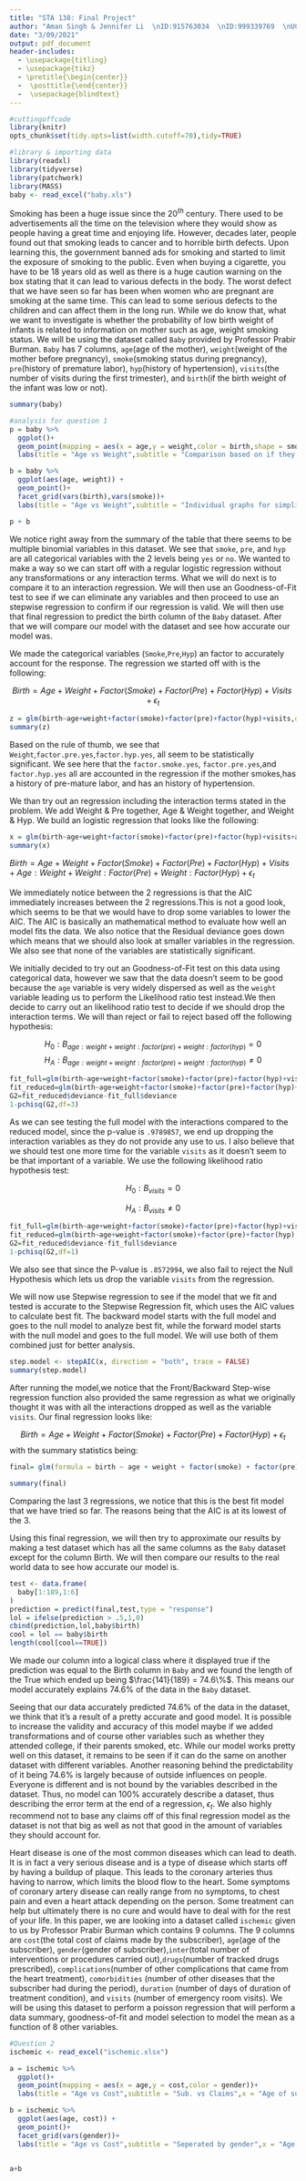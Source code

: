 ```yaml
---
title: "STA 138: Final Project"
author: "Aman Singh & Jennifer Li  \nID:915763034  \nID:999339769  \nUC Davis  \n Instructor: Prabir Burman  "
date: "3/09/2021"
output: pdf_document
header-includes:
  - \usepackage{titling}
  - \usepackage{tikz}
  - \pretitle{\begin{center}}
  -  \posttitle{\end{center}}
  -  \usepackage{blindtext}
---
```

\newpage
\begin{center}
\LARGE{Question 1: Low Birth Rate}
\end{center}
\newpage
```r
#cuttingoffcode
library(knitr)
opts_chunk$set(tidy.opts=list(width.cutoff=70),tidy=TRUE)
```
\newcommand*\circled[1]{\tikz[baseline=(char.base)]{
            \node[shape=circle,draw,inner sep=2pt] (char) {#1};}}
  
```r
#library & importing data
library(readxl)
library(tidyverse)
library(patchwork)
library(MASS)
baby <- read_excel("baby.xls")
```



\circled{I} \textbf{Introduction}

Smoking has been a huge issue since the $20^{th}$ century. There used to be advertisements all the time on the television where they would show as people having a great time and enjoying life. However, decades later, people found out that smoking leads to cancer and to horrible birth defects. Upon learning this, the government banned ads for smoking and started to limit the exposure of smoking to the public. Even when buying a cigarette, you have to be 18 years old as well as there is a huge caution warning on the box stating that it can lead to various defects in the body. The worst defect that we have seen so far has been when women who are pregnant are smoking at the same time. This can lead to some serious defects to the children and can affect them in the long run. While we do know that, what we want to investigate is whether the probability of low birth weight of infants is related to information on mother such as age, weight smoking status. We will be using the dataset called `Baby` provided by Professor Prabir Burman. `Baby` has 7 columns, `age`(age of the mother), `weight`(weight of the mother before pregnancy), `smoke`(smoking status during pregnancy), `pre`(history of premature labor), `hyp`(history of hypertension), `visits`(the number of visits during the first trimester), and `birth`(if the birth weight of the infant was low or not).

\circled{II} \textbf{Materials and Methods}

```r
summary(baby)
```

\begin{table}[ht]
\centering
\caption{Summary Statistics}
\begin{tabular}[t]{lcccc}
\hline
& \textbf{Age} & \textbf{Weight} & \textbf{Visits} & \textbf{Birth}\\
\hline
\textbf{Min:} & 14 & 80 & 0 & 0\\
\textbf{1st Qt.:} & 19 & 110 & 0 & 0\\
\textbf{Median:} & 23 & 121 & 0 & 1\\
\textbf{Mean:} & 23.24 & 129.8 & .7937 & .6878\\ 
\textbf{3rd Qt:} & 26 & 140 & 1 & 1\\ 
\textbf{Max:} & 45 & 250 & 6 & 1\\ 
\hline
\end{tabular}
\end{table}

```r
#analysis for question 1
p = baby %>%
  ggplot()+
  geom_point(mapping = aes(x = age,y = weight,color = birth,shape = smoke))+
  labs(title = "Age vs Weight",subtitle = "Comparison based on if they smoked or not",x = "Age of Mother",y = "Weight of mother",color = "Birth",caption = "Graph A",shape = "Smoke")

b = baby %>%
  ggplot(aes(age, weight)) + 
  geom_point()+
  facet_grid(vars(birth),vars(smoke))+
  labs(title = "Age vs Weight",subtitle = "Individual graphs for simplisticity",x = "Age of Mother",y = "Weight of mother",caption = "Graph B")

p + b
```

We notice right away from the summary of the table that there seems to be multiple binomial variables in this dataset. We see that `smoke`, `pre`, and `hyp` are all categorical variables with the 2 levels being `yes` or `no`. We wanted to make a way so we can start off with a regular logistic regression without any transformations or any interaction terms. What we will do next is to compare it to an interaction regression. We will then use an Goodness-of-Fit test to see if we can eliminate any variables and then proceed to use an stepwise regression to confirm if our regression is valid. We will then use that final regression to predict the birth column of the `Baby` dataset. After that we will compare our model with the dataset and see how accurate our model was.

\circled{III} \textbf{Results}

We made the categorical variables (`Smoke`,`Pre`,`Hyp`) an factor to accurately account for the response. The regression we started off with is the following:

$$Birth = Age + Weight + Factor(Smoke) + Factor(Pre) + Factor(Hyp) + Visits+ \epsilon_t$$

```r
z = glm(birth~age+weight+factor(smoke)+factor(pre)+factor(hyp)+visits,data=baby,family="binomial")
summary(z)
```
\begin{table}[ht]
\centering
\caption{Logistic Regression 1 Results:}
\begin{tabular}[t]{lcccc}
\hline
& \textbf{Estimate} & \textbf{Standard Error} & \textbf{Z-Value} & \textbf{P.Value}\\
\hline
\textbf{Intercept:} & -2.021488  & 1.113152 &  -1.816 & 0.06937\\
\textbf{Age:} & 0.059091 &  0.036965  & 1.599 & 0.10992\\
\textbf{Weight:} & 0.016086  & 0.006943 &  2.317 & 0.02051\\
\textbf{Factor.Smoke.Yes:} & -0.513740 &  0.349295 & -1.471 & 0.14135\\ 
\textbf{Factor.Pre.Yes:} & -1.798908 &  0.510014 & -3.527 & 0.00042\\ 
\textbf{Factor.Hyp.Yes:} & -1.772643  & 0.717756 & -2.470 & 0.01352\\ 
\textbf{Visits:} & 0.032113 &  0.178906 &  0.179 & 0.85755\\ 
\hline
\end{tabular}
\bigskip

Null deviance: 234.67  on 188  degrees of freedom

Residual deviance: 202.15  on 182  degrees of freedom

AIC: 216.15
\end{table}
Based on the rule of thumb, we see that `Weight`,`factor.pre.yes`,`factor.hyp.yes`, all seem to be statistically significant. We see here that the `factor.smoke.yes`, `factor.pre.yes`,and `factor.hyp.yes` all are accounted in the regression if the mother smokes,has a history of pre-mature labor, and has an history of hypertension. 

We than try out an regression including the interaction terms stated in the problem. We add Weight & Pre together, Age & Weight together, and Weight & Hyp. We build an logistic regression that looks like the following:
```r
x = glm(birth~age+weight+factor(smoke)+factor(pre)+factor(hyp)+visits+age:weight+weight:factor(pre)+weight:factor(hyp),data=baby,family="binomial")
summary(x)
```
$Birth = Age + Weight + Factor(Smoke) + Factor(Pre) + Factor(Hyp) + Visits + Age:Weight + Weight:Factor(Pre) + Weight:Factor(Hyp)+ \epsilon_t$

\begin{table}[ht]
\centering
\caption{Logistic Regression 2 Results:}
\begin{tabular}[t]{lcccc}
\hline
& \textbf{Estimate} & \textbf{Standard Error} & \textbf{Z-Value} & \textbf{P.Value}\\
\hline
\textbf{Intercept:} & -3.2742473 & 3.9295522 & -0.833 & 0.405\\
\textbf{Age:} & 0.1165393 & 0.1682394 &  0.693 & 0.488\\
\textbf{Weight:} & 0.0258898 & 0.0304761 &  0.850  &  0.396\\
\textbf{Factor.Smoke.Yes:} & -0.5087686 & 0.3545077 & -1.435  & 0.151\\ 
\textbf{Factor.Pre.Yes:} & -2.6303649 & 2.8680721 & -0.917  &  0.359\\ 
\textbf{Factor.Hyp.Yes:} & -1.6168753 & 2.6785514 & -0.604  &  0.546\\
\textbf{Visits:} & 0.0292054 & 0.1802465 &  0.162 &  0.871\\ 
\textbf{Age:Weight} & -0.0004465 & 0.0012718 & -0.351 & 0.726\\
\textbf{Weight:Factor(pre)yes} & 0.0064942 & 0.0222361  & 0.292  &  0.770\\
\textbf{Weight:Factor(hyp)yes} & -0.0009711 & 0.0171863 & -0.057 &  0.955\\
\hline
\end{tabular}
\bigskip

Null deviance: 234.67  on 188  degrees of freedom

Residual deviance: 201.96  on 179  degrees of freedom

AIC: 221.96
\end{table}
\newpage
We immediately notice between the 2 regressions is that the AIC immediately increases between the 2 regressions.This is not a good look, which seems to be that we would have to drop some variables to lower the AIC. The AIC is basically an mathematical method to evaluate how well an model fits the data. We also notice that the Residual deviance goes down which means that we should also look at smaller variables in the regression. We also see that none of the variables are statistically significant. 

We initially decided to try out an Goodness-of-Fit test on this data using categorical data, however we saw that the data doesn't seem to be good because the `age` variable is very widely dispersed as well as the `weight` variable leading us to perform the Likelihood ratio test instead.We then decide to carry out an likelihood ratio test to decide if we should drop the interaction terms. We will than reject or fail to reject based off the following hypothesis:

$$H_0: B_{age:weight+weight:factor(pre)+weight:factor(hyp)} = 0$$
$$H_A: B_{age:weight+weight:factor(pre)+weight:factor(hyp)} \ne 0$$

```r
fit_full=glm(birth~age+weight+factor(smoke)+factor(pre)+factor(hyp)+visits+age:weight+weight:factor(pre)+weight:factor(hyp),data=baby,family="binomial")
fit_reduced=glm(birth~age+weight+factor(smoke)+factor(pre)+factor(hyp)+visits,data=baby,family="binomial")
G2=fit_reduced$deviance-fit_full$deviance
1-pchisq(G2,df=3)
```

As we can see testing the full model with the interactions compared to the reduced model, since the p-value is `.9789857`, we end up dropping the interaction variables as they do not provide any use to us. I also believe that we should test one more time for the variable `visits` as it doesn't seem to be that important of a variable. We use the following likelihood ratio hypothesis test:

$$H_0: B_{visits} = 0$$

$$H_A: B_{visits} \ne 0$$


```r
fit_full=glm(birth~age+weight+factor(smoke)+factor(pre)+factor(hyp)+visits,data=baby,family="binomial")
fit_reduced=glm(birth~age+weight+factor(smoke)+factor(pre)+factor(hyp),data=baby,family="binomial")
G2=fit_reduced$deviance-fit_full$deviance
1-pchisq(G2,df=1)
```

We also see that since the P-value is `.8572994`, we also fail to reject the Null Hypothesis which lets us drop the variable `visits` from the regression. 

We will now use Stepwise regression to see if the model that we fit and tested is accurate to the Stepwise Regression fit, which uses the AIC values to calculate best fit. The backward model starts with the full model and goes to the null model to analyze best fit, while the forward model starts with the null model and goes to the full model. We will use both of them combined just for better analysis.

```r
step.model <- stepAIC(x, direction = "both", trace = FALSE)
summary(step.model)
```

After running the model,we notice that the Front/Backward Step-wise regression function also provided the same regression as what we originally thought it was with all the interactions dropped as well as the variable `visits`. Our final regression looks like:

$$Birth = Age + Weight + Factor(Smoke) + Factor(Pre) + Factor(Hyp) + \epsilon_t$$
with the summary statistics being:
```r
final= glm(formula = birth ~ age + weight + factor(smoke) + factor(pre) + factor(hyp), family = "binomial", data = baby)

summary(final)
```

\begin{table}[ht]
\centering
\caption{Logistic Regression 3 Results:}
\begin{tabular}[t]{lcccc}
\hline
& \textbf{Estimate} & \textbf{Standard Error} & \textbf{Z-Value} & \textbf{P.Value}\\
\hline
\textbf{Intercept:} & -3.2742473 & 3.9295522 & -0.833 & 0.405\\
\textbf{Age:} & 0.1165393 & 0.1682394 &  0.693 & 0.488\\
\textbf{Weight:} & 0.0258898 & 0.0304761 &  0.850  &  0.396\\
\textbf{Factor.Smoke.Yes:} & -0.5087686 & 0.3545077 & -1.435  & 0.151\\ 
\textbf{Factor.Pre.Yes:} & -2.6303649 & 2.8680721 & -0.917  &  0.359\\ 
\textbf{Factor.Hyp.Yes} & -1.782710 &  0.716698 & -2.487 & 0.012868\\
\hline
\end{tabular}
\bigskip

Null deviance: 234.67  on 188  degrees of freedom

Residual deviance: 202.19  on 183  degrees of freedom

AIC: 214.19
\end{table}

Comparing the last 3 regressions, we notice that this is the best fit model that we have tried so far. The reasons being that the AIC is at its lowest of the 3. 

Using this final regression, we will then try to approximate our results by making a test dataset which has all the same columns as the `Baby` dataset except for the column Birth. We will then compare our results to the real world data to see how accurate our model is. 


```r
test <- data.frame(
  baby[1:189,1:6]
)
prediction = predict(final,test,type = "response")
lol = ifelse(prediction > .5,1,0)
cbind(prediction,lol,baby$birth)
cool = lol == baby$birth
length(cool[cool==TRUE])
```

We made our column into a logical class where it displayed true if the prediction was equal to the Birth column in `Baby` and we found the length of the True which ended up being $\frac{141}{189} = 74.6\%$. This means our model accurately explains 74.6% of the data in the `Baby` dataset.


\circled{IV} \textbf{Conclusion}

Seeing that our data accurately predicted 74.6% of the data in the dataset, we think that it's a result of a pretty accurate and good model. It is possible to increase the validity and accuracy of this model maybe if we added transformations and of course other variables such as whether they attended college, if their parents smoked, etc. While our model works pretty well on this dataset, it remains to be seen if it can do the same on another dataset with different variables. Another reasoning behind the predictability of it being 74.6% is largely because of outside influences on people. Everyone is different and is not bound by the variables described in the dataset. Thus, no model can 100% accurately describe a dataset, thus describing the error term at the end of a regression, $\epsilon_t$. We also highly recommend not to base any claims off of this final regression model as the dataset is not that big as well as not that good in the amount of variables they should account for. 


\newpage
\begin{center}
\LARGE{Question 2: Ischemic heart disease}
\end{center}

\newpage
\circled{I} \textbf{Introduction}

Heart disease is one of the most common diseases which can lead to death. It is in fact a very serious disease and is a type of disease which starts off by having a buildup of plaque. This leads to the coronary arteries thus having to narrow, which limits the blood flow to the heart. Some symptoms of coronary artery disease can really range from no symptoms, to chest pain and even a heart attack depending on the person. Some treatment can help but ultimately there is no cure and would have to deal with for the rest of your life. In this paper, we are looking into a dataset called `ischemic` given to us by Professor Prabir Burman which contains 9 columns. The 9 columns are `cost`(the total cost of claims made by the subscriber), `age`(age of the subscriber), `gender`(gender of subscriber),`inter`(total number of interventions or procedures carried out),`drugs`(number of tracked drugs prescribed), `complications`(number of other complications that came from the heart treatment), `comorbidities` (number of other diseases that the subscriber had during the period), `duration` (number of days of duration of treatment condition), and `visits` (number of emergency room visits). We will be using this dataset to perform a poisson regression that will perform a data summary, goodness-of-fit and model selection to model the mean as a function of 8 other variables.


\circled{II} \textbf{Materials and Methods}

```r
#Question 2
ischemic <- read_excel("ischemic.xlsx")
```
```r
a = ischemic %>%
  ggplot()+
  geom_point(mapping = aes(x = age,y = cost,color = gender))+
  labs(title = "Age vs Cost",subtitle = "Sub. vs Claims",x = "Age of subscriber",y = "Total cost of claims",color = "Gender",caption = "Graph C",shape = "Smoke")

b = ischemic %>%
  ggplot(aes(age, cost)) + 
  geom_point()+
  facet_grid(vars(gender))+
  labs(title = "Age vs Cost",subtitle = "Seperated by gender",x = "Age of subscriber",y = "Total cost of claims",caption = "Graph D")


a+b
```

\circled{III} \textbf{Results}

\circled{IV} \textbf{Conclusion}

\newpage
\circled{V} \center{\textbf{Code Appendix}}
```r
```

